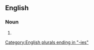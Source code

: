==English==

===Noun===
{{head|en|noun form}}

# {{plural of|en|hurdy-gurdy}}

[[Category:English plurals ending in "-ies"]]